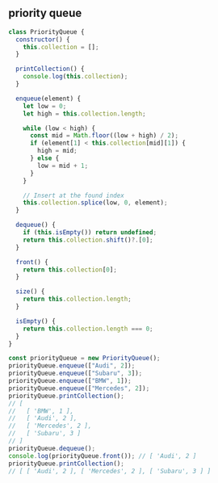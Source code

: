 
## priority queue

```js
class PriorityQueue {
  constructor() {
    this.collection = [];
  }

  printCollection() {
    console.log(this.collection);
  }

  enqueue(element) {
    let low = 0;
    let high = this.collection.length;

    while (low < high) {
      const mid = Math.floor((low + high) / 2);
      if (element[1] < this.collection[mid][1]) {
        high = mid;
      } else {
        low = mid + 1;
      }
    }

    // Insert at the found index
    this.collection.splice(low, 0, element);
  }

  dequeue() {
    if (this.isEmpty()) return undefined;
    return this.collection.shift()?.[0];
  }

  front() {
    return this.collection[0];
  }

  size() {
    return this.collection.length;
  }

  isEmpty() {
    return this.collection.length === 0;
  }
}

const priorityQueue = new PriorityQueue();
priorityQueue.enqueue(["Audi", 2]);
priorityQueue.enqueue(["Subaru", 3]);
priorityQueue.enqueue(["BMW", 1]);
priorityQueue.enqueue(["Mercedes", 2]);
priorityQueue.printCollection();
// [
//   [ 'BMW', 1 ],
//   [ 'Audi', 2 ],
//   [ 'Mercedes', 2 ],
//   [ 'Subaru', 3 ]
// ]
priorityQueue.dequeue();
console.log(priorityQueue.front()); // [ 'Audi', 2 ]
priorityQueue.printCollection();
// [ [ 'Audi', 2 ], [ 'Mercedes', 2 ], [ 'Subaru', 3 ] ]
```
